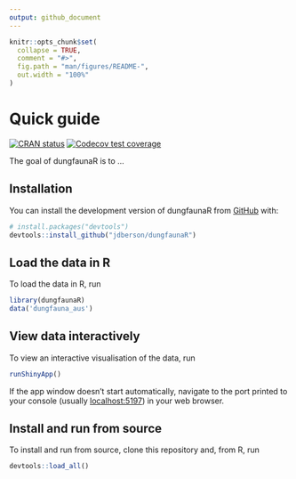```yaml
---
output: github_document
---
```


<!-- README.md is generated from README.Rmd. Please edit that file -->

```r
knitr::opts_chunk$set(
  collapse = TRUE,
  comment = "#>",
  fig.path = "man/figures/README-",
  out.width = "100%"
)
```

# Quick guide

<!-- badges: start -->
[![CRAN status](https://www.r-pkg.org/badges/version/dungfaunaR)](https://CRAN.R-project.org/package=dungfaunaR)
[![Codecov test coverage](https://codecov.io/gh/jdberson/dungfaunaR/branch/master/graph/badge.svg)](https://app.codecov.io/gh/jdberson/dungfaunaR?branch=master)
<!-- badges: end -->

The goal of dungfaunaR is to ...

## Installation

You can install the development version of dungfaunaR from [GitHub](https://github.com/) with:

``` r
# install.packages("devtools")
devtools::install_github("jdberson/dungfaunaR")
```

## Load the data in R

To load the data in R, run

```r
library(dungfaunaR)
data('dungfauna_aus')
```

## View data interactively

To view an interactive visualisation of the data, run
```r
runShinyApp()
```
If the app window doesn't start automatically, navigate to the port printed to
your console (usually [localhost:5197](localhost:5197)) in your web browser.


## Install and run from source

To install and run from source, clone this repository and, from R, run
```r
devtools::load_all()
```
